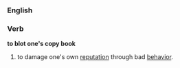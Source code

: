 ===English===
===Verb===
'''to blot one's copy book'''
#to damage one's own [[reputation]] through bad [[behavior]].